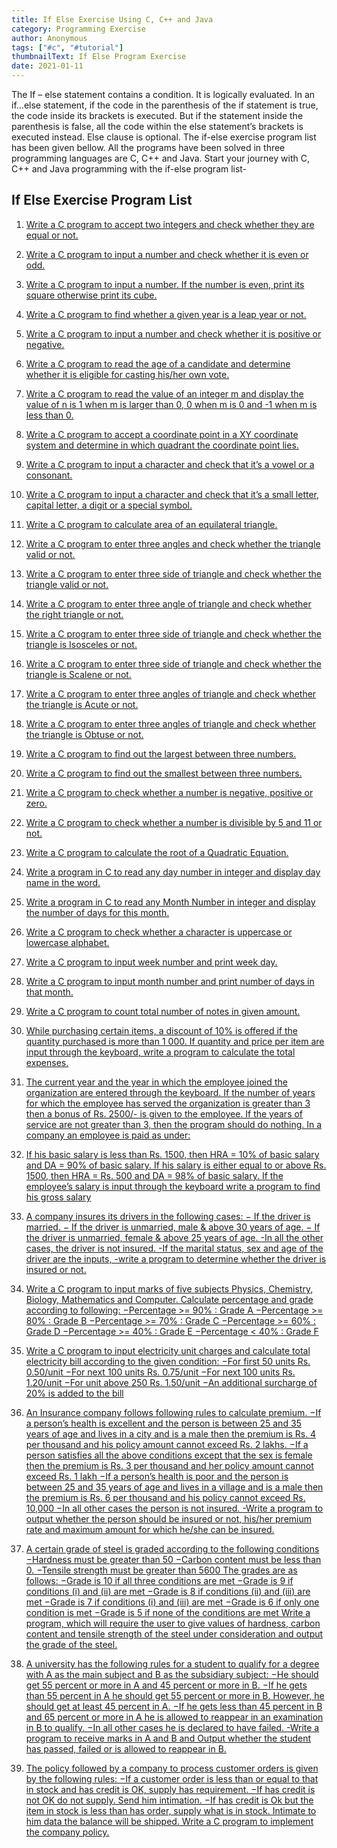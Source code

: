 ```yaml
---
title: If Else Exercise Using C, C++ and Java
category: Programming Exercise
author: Anonymous
tags: ["#c", "#tutorial"]
thumbnailText: If Else Program Exercise
date: 2021-01-11
---
```

The If – else statement contains a condition. It is logically evaluated. In an if…else statement, if the code
in the parenthesis of the if statement is true, the code inside its brackets is executed.
But if the statement inside the parenthesis is false, all the code within the else statement’s brackets is
executed instead. Else clause is optional. The if-else exercise program list has been given bellow.
All the programs have been solved in three programming languages are C, C++ and Java.
Start your journey with C, C++ and Java programming with the if-else program list-
## If Else Exercise Program List

1. [Write a C program to accept two integers and check whether they are equal or not.](/write-a-c/c/java-program-to-accept-two-integers-and-check-whether-they-are-equal-or-not.)

2. [Write a C program to input a number and check whether it is even or odd.](/write-a-c/c/java-program-to-input-a-number-and-check-whether-it-is-even-or-odd.)

3. [Write a C program to input a number. If the number is even, print its square otherwise print its cube.](/write-a-c/c/java-program-to-input-a-number.-if-the-number-is-even-print-its-square-otherwise-print-its-cube.)

4. [Write a C program to find whether a given year is a leap year or not.](/write-a-c/c/java-program-to-find-whether-a-given-year-is-a-leap-year-or-not.)

5. [Write a C program to input a number and check whether it is positive or negative.](/write-a-c/c/java-program-to-input-a-number-and-check-whether-it-is-positive-or-negative.)

6. [Write a C program to read the age of a candidate and determine whether it is eligible for casting his/her own vote.](/write-a-c/c/java-program-to-read-the-age-of-a-candidate-and-determine-whether-it-is-eligible-for-casting-his/her-own-vote.)

7. [Write a C program to read the value of an integer m and display the value of n is 1 when m is larger than 0, 0 when m is 0 and -1 when m is less than 0.](/write-a-c/c/java-program-to-read-the-value-of-an-integer-m-and-display-the-value-of-n-is-1-when-m-is-larger-than-0-0-when-m-is-0-and-1-when-m-is-less-than-0.)

8. [Write a C program to accept a coordinate point in a XY coordinate system and determine in which quadrant the coordinate point lies.](/write-a-c/c/java-program-to-accept-a-coordinate-point-in-a-xy-coordinate-system-and-determine-in-which-quadrant-the-coordinate-point-lies.)

9. [Write a C program to input a character and check that it’s a vowel or a consonant.](/write-a-c/c/java-program-to-input-a-character-and-check-that-its-a-vowel-or-a-consonant.)

10. [Write a C program to input a character and check that it’s a small letter, capital letter, a digit or a special symbol.](/write-a-c/c/java-program-to-input-a-character-and-check-that-its-a-small-letter-capital-letter-a-digit-or-a-special-symbol.)

11. [Write a C program to calculate area of an equilateral triangle.](/write-a-c/c/java-program-to-calculate-area-of-an-equilateral-triangle.)

12. [Write a C program to enter three angles and check whether the triangle valid or not.](/write-a-c/c/java-program-to-enter-three-angles-and-check-whether-the-triangle-valid-or-not.)

13. [Write a C program to enter three side of triangle and check whether the triangle valid or not.](/write-a-c/c/java-program-to-enter-three-side-of-triangle-and-check-whether-the-triangle-valid-or-not.)

14. [Write a C program to enter three angle of triangle and check whether the right triangle or not.](/write-a-c/c/java-program-to-enter-three-angle-of-triangle-and-check-whether-the-right-triangle-or-not./)

15. [Write a C program to enter three side of triangle and check whether the triangle is Isosceles or not.]( )

16. [Write a C program to enter three side of triangle and check whether the triangle is Scalene or not.]( )

17. [Write a C program to enter three angles of triangle and check whether the triangle is Acute or not.](/write-a-c/c/java-program-to-enter-three-angles-of-triangle-and-check-whether-the-triangle-is-acute-or-not.)

18. [Write a C program to enter three angles of triangle and check whether the triangle is Obtuse or not.](/write-a-c/c/java-program-to-enter-three-angles-of-triangle-and-check-whether-the-triangle-is-obtuse-or-not.)

19. [Write a C program to find out the largest between three numbers.](/write-a-c/c/java-program-to-find-out-the-largest-between-three-numbers.)

20. [Write a C program to find out the smallest between three numbers.](/write-a-c/c/java-program-to-find-out-the-smallest-between-three-numbers.)

21. [Write a C program to check whether a number is negative, positive or zero.](/write-a-c/c/java-program-to-check-whether-a-number-is-negative-positive-or-zero.)

22. [Write a C program to check whether a number is divisible by 5 and 11 or not.](/write-a-c/c/java-program-to-check-whether-a-number-is-divisible-by-5-and-11-or-not.)

23. [Write a C program to calculate the root of a Quadratic Equation.](/write-a-c/c/java-program-to-calculate-the-root-of-a-quadratic-equation.)

24. [Write a program in C to read any day number in integer and display day name in the word.](/write-a-c/c/java-program-to-read-any-day-number-in-integer-and-display-day-name-in-the-word.)

25. [Write a program in C to read any Month Number in integer and display the number of days for this month.]( )

26. [Write a C program to check whether a character is uppercase or lowercase alphabet.](/write-a-c/c/java-program-to-check-whether-a-character-is-uppercase-or-lowercase-alphabet.)

27. [Write a C program to input week number and print week day.](/write-a-c/c/java-program-to-input-week-number-and-print-week-day.)

28. [Write a C program to input month number and print number of days in that month.](/write-a-c/c/java-program-to-read-any-month-number-in-integer-and-display-the-number-of-days-for-this-month.)

29. [Write a C program to count total number of notes in given amount.](/write-a-c/c/java-program-to-count-total-number-of-notes-in-given-amount.)

30. [While purchasing certain items, a discount of 10% is offered if the quantity purchased is more than 1 000. If quantity and price per item are input through the keyboard, write a program to calculate the total expenses.](/while-purchasing-certain-items-a-discount-of-10-is-offered-if-the-quantity-purchased-is-more-than-1-000-if-quantity-and-price-per-item-are-input-through-the-keyboard-write-a-program-to-calculate-the-total-expenses )

31. [The current year and the year in which the employee joined the organization are entered through the keyboard. If the number of years for which the employee has served the organization is greater than 3 then a bonus of Rs. 2500/- is given to the employee. If the years of service are not greater than 3, then the program should do nothing.
    In a company an employee is paid as under:](/the-current-year-and-the-year-in-which-the-employee-joined-the-organization-are-entered-through-the-keyboard-if-the-number-of-years-for-which-the-employee-has-served-the-organization-is-greater)

32. [If his basic salary is less than Rs. 1500, then HRA = 10% of basic salary and DA = 90% of basic salary. If his salary is either equal to or above Rs. 1500, then HRA = Rs. 500 and DA = 98% of basic salary. If the employee’s salary is input through the keyboard write a program to find his gross salary](/if-his-basic-salary-is-less-than-rs-1500-then-hra-10-of-basic-salary-and-da-90-of-basic-salary-if-his-salary-is-either-equal-to-or-above-rs-150-then-hra-rs-500-and-da-98-of-basic-salary-if-the-employees)



34. [A company insures its drivers in the following cases:
    − If the driver is married.
    − If the driver is unmarried, male & above 30 years of age.
    − If the driver is unmarried, female & above 25 years of age.
    -In all the other cases, the driver is not insured.
    -If the marital status, sex and age of the driver are the inputs,
    -write a program to determine whether the driver is insured or not.](/a-company-insures-its-drivers-in-the-following-cases-if-the-driver-is-married-if-the-driver-is-unmarried-male-and-above-30-years-of-age-if-the-driver-is-unmarried-female-and-above-25-years-of-age.)

35. [Write a C program to input marks of five subjects Physics, Chemistry, Biology, Mathematics and Computer. Calculate percentage and grade according to following:
    −Percentage >= 90% : Grade A
    −Percentage >= 80% : Grade B
    −Percentage >= 70% : Grade C
    −Percentage >= 60% : Grade D
    −Percentage >= 40% : Grade E
    −Percentage < 40% : Grade F](/write-a-c-program-to-input-marks-of-five-subjects-physics-chemistry-biology-mathematics-and-computer-calculate-percentage-and-grade-according-to-following )

36. [Write a C program to input electricity unit charges and calculate total electricity bill according to the given condition:
    −For first 50 units Rs. 0.50/unit
    −For next 100 units Rs. 0.75/unit
    −For next 100 units Rs. 1.20/unit
    −For unit above 250 Rs. 1.50/unit
    −An additional surcharge of 20% is added to the bill](/write-a-c-program-to-input-electricity-unit-charges-and-calculate-total-electricity-bill-according-to-the-given-condition)

37. [An Insurance company follows following rules to calculate premium.
    −If a person’s health is excellent and the person is between 25 and 35 years of age and lives in a city and is a male then the premium is Rs. 4 per thousand and his policy amount cannot exceed Rs. 2 lakhs.
    −If a person satisfies all the above conditions except that the sex is female then the premium is Rs. 3 per thousand and her policy amount cannot exceed Rs. 1 lakh
    −If a person’s health is poor and the person is between 25 and 35 years of age and lives in a village and is a male then the premium is Rs. 6 per thousand and his policy cannot exceed Rs. 10,000
    −In all other cases the person is not insured.
    -Write a program to output whether the person should be insured or not, his/her premium rate and maximum amount for which he/she can be insured.](/an-insurance-company-follows-following-rules-to-calculate-premium-if-a-persons-health-is-excellent-and-the-person-is-between-25-and-35-years-of-age-and-lives-in-a-city-and-is-a-male)

38. [A certain grade of steel is graded according to the following conditions
    −Hardness must be greater than 50
    −Carbon content must be less than 0.
    −Tensile strength must be greater than 5600
    The grades are as follows:
    −Grade is 10 if all three conditions are met
    −Grade is 9 if conditions (i) and (ii) are met
    −Grade is 8 if conditions (ii) and (iii) are met
    −Grade is 7 if conditions (i) and (iii) are met
    −Grade is 6 if only one condition is met
    −Grade is 5 if none of the conditions are met
    Write a program, which will require the user to give values of hardness, carbon content and tensile strength of the steel under consideration and output the grade of the steel.](/a-certain-grade-of-steel-is-graded-according-to-the-following-conditions-hardness-must-be-greater-than-50-carbon-content-must-be-less-than-0-tensile-strength-must-be-greater-than-5600)

39. [A university has the following rules for a student to qualify for a degree with A as the main subject and B as the subsidiary subject:
    −He should get 55 percent or more in A and 45 percent or more in B.
    −If he gets than 55 percent in A he should get 55 percent or more in B. However, he should get at least 45 percent in A.
    −If he gets less than 45 percent in B and 65 percent or more in A he is allowed to reappear in an examination in B to qualify.
    −In all other cases he is declared to have failed.
    -Write a program to receive marks in A and B and Output whether the student has passed, failed or is allowed to reappear in B. ](/a-university-has-the-following-rules-for-a-student-to-qualify-for-a-degree-with-a-as-the-main-subject-and-b-as-the-subsidiary-subject)
40.  [The policy followed by a company to process customer orders is given by the following rules:
    −If a customer order is less than or equal to that in stock and has credit is OK, supply has requirement.
    −If has credit is not OK do not supply. Send him intimation.
    −If has credit is Ok but the item in stock is less than has order, supply what is in stock. Intimate to him data the balance will be shipped.
    Write a C program to implement the company policy.](/the-policy-followed-by-a-company-to-process-customer-orders-is-given-by-the-following-rules-if-a-customer-order-is-less-than-or-equal)
